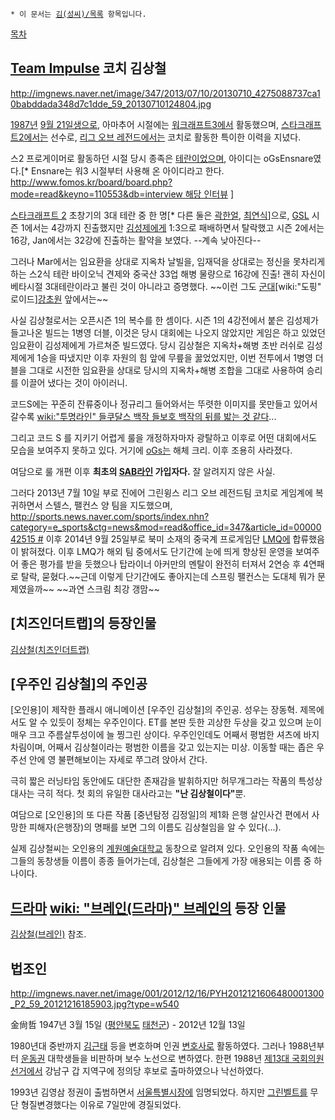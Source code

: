  * 이 문서는 [[김(성씨)/목록]] 항목입니다.

[[목차]]
== [[Team Impulse]] 코치 김상철 ==
http://imgnews.naver.net/image/347/2013/07/10/20130710_4275088737ca10babddada348d7c1dde_59_20130710124804.jpg

[[1987년]] [[9월 21일]]생으로, 아마추어 시절에는 [[워크래프트3]]에서 활동했으며, [[스타크래프트2]]에서는 선수로, [[리그 오브 레전드]]에서는 코치로 활동한 특이한 이력을 지녔다.

스2 프로게이머로 활동하던 시절 당시 종족은 [[테란]]이었으며, 아이디는 oGsEnsnare였다.[* Ensnare는 워3 시절부터 사용해 온 아이디라고 한다. [[http://www.fomos.kr/board/board.php?mode=read&keyno=110553&db=interview 해당 인터뷰]] ]

[[스타크래프트 2]] 초창기의 3대 테란 중 한 명[* 다른 둘은 [[곽한얼]], [[최연식]]]으로, [[GSL]] 시즌 1에서는 4강까지 진출했지만 [[김성제]]에게 1:3으로 패배하면서 탈락했고 시즌 2에서는 16강, Jan에서는 32강에 진출하는 활약을 보였다. --계속 낮아진다--

그러나 Mar에서는 임요환을 상대로 지옥차 날빌을, 임재덕을 상대로는 정신을 못차리게 하는 스2식 테란 바이오닉 견제와 중국산 33업 해병 물량으로 16강에 진출! 괜히 자신이 베타시절 3대테란이라고 불린 것이 아니라고 증명했다. ~~이런 그도 [[군대]][wiki:"도핑" 로이드][[강초원]] 앞에서는~~

사실 김상철로서는 오픈시즌 1의 복수를 한 셈이다. 시즌 1의 4강전에서 붙은 김성제가 들고나온 빌드는 1병영 더블, 이것은 당시 대회에는 나오지 않았지만 게임은 하고 있었던 임요환이 김성제에게 가르쳐준 빌드였다. 당시 김상철은 지옥차+해병 초반 러쉬로 김성제에게 1승을 따냈지만 이후 자원의 힘 앞에 무릎을 꿇었었지만, 이번 전투에서 1병영 더블을 그대로 시전한 임요환을 상대로 당시의 지옥차+해병 조합을 그대로 사용하여 승리를 이끌어 냈다는 것이 아이러니. 

코드S에는 꾸준히 잔류중이나 정규리그 들어와서는 뚜렷한 이미지를 못만들고 있어서 갈수록 [[wiki:"투명라인" 들쿠달스 백작 들보호 백작의 뒤를 밟는 것 같다]]...

그리고 코드 S 를 지키기 어렵게 룰을 개정하자마자 광탈하고 이후로 어떤 대회에서도 모습을 보여주지 못하고 있다. 거기에 [[oGs]]는 해체 크리. 이후 조용히 사라졌다.

여담으로 룰 개편 이후 '''최초의 [[SAB라인]] 가입자다.''' 잘 알려지지 않은 사실.

그러다 2013년 7월 10일 부로 진에어 그린윙스 리그 오브 레전드팀 코치로 게임계에 복귀하면서 스텔스, 팰컨스 양 팀을 지도했으며, [[http://sports.news.naver.com/sports/index.nhn?category=e_sports&ctg=news&mod=read&office_id=347&article_id=0000042515 #]] 이후 2014년 9월 25일부로 북미 소재의 중국계 프로게임단 [[LMQ]]에 합류했음이 밝혀졌다. 이후 LMQ가 해외 팀 중에서도 단기간에 눈에 띄게 향상된 운영을 보여주어 좋은 평가를 받을 듯했으나 탑라이너 아커만의 멘탈이 완전히 터져서 2연승 후 4연패로 탈락, 묻혔다.~~근데 이렇게 단기간에도 좋아지는데 스프링 팰컨스는 도대체 뭐가 문제였을까~~ ~~과연 스크림 최강 갱맘~~
== [치즈인더트랩]의 등장인물 ==

[[김상철(치즈인더트랩)]]

== [우주인 김상철]의 주인공 ==
[오인용]이 제작한 플래시 애니메이션 [우주인 김상철]의 주인공. 성우는 장동혁.
제목에서도 알 수 있듯이 정체는 우주인이다. ET를 본딴 듯한 괴상한 두상을 갖고 있으며 눈이 매우 크고 주름살투성이에 늘 찡그린 상이다. 우주인인데도 어째서 평범한 셔츠에 바지 차림이며, 어째서 김상철이라는 평범한 이름을 갖고 있는지는 미상. 이동할 때는 좁은 우주선 안에 영 불편해보이는 자세로 쭈그려 앉아서 간다.

극히 짧은 러닝타임 동안에도 대단한 존재감을 발휘하지만 허무개그라는 작품의 특성상 대사는 극히 적다. 첫 회의 유일한 대사라고는 '''"난 김상철이다"'''뿐.

여담으로 [오인용]의 또 다른 작품 [중년탐정 김정일]의 제1화 은행 살인사건 편에서 사망한 피해자(은행장)의 명패를 보면 그의 이름도 김상철임을 알 수 있다(...).

실제 김상철씨는 오인용의 [[계원예술대학교]] 동창으로 알려져 있다. 오인용의 작품 속에는 그들의 동창생들 이름이 종종 들어가는데, 김상철은 그들에게 가장 애용되는 이름 중 하나이다. 

== [[드라마]] [[wiki: "브레인(드라마)" 브레인]]의 등장 인물 ==
[[김상철(브레인)]] 참조.

== 법조인 ==
http://imgnews.naver.net/image/001/2012/12/16/PYH2012121606480001300_P2_59_20121216185903.jpg?type=w540

金尙哲
1947년 3월 15일 ([[평안북도]] [[태천군]]) - 2012년 12월 13일

1980년대 중반까지 [[김근태]] 등을 변호하며 인권 [[변호사]]로 활동하였다. 그러나 1988년부터 [[운동권]] 대학생들을 비판하며 보수 노선으로 변하였다. 한편 1988년 [[제13대 국회의원 선거]]에서 강남구 갑 지역구에 정의당 후보로 출마하였으나 낙선하였다.

1993년 김영삼 정권이 출범하면서 [[서울특별시장]]에 임명되었다. 하지만 [[그린벨트]]를 무단 형질변경했다는 이유로 7일만에 경질되었다.

